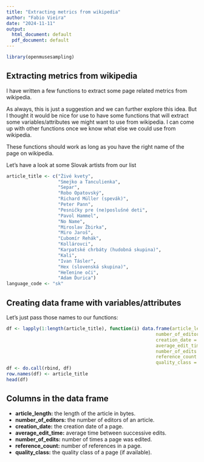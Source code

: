 ```yaml
---
title: "Extracting metrics from wikipedia"
author: "Fabio Vieira"
date: "2024-11-11"
output:
  html_document: default
  pdf_document: default
---
```


```r
library(openmusesampling)
```

## Extracting metrics from wikipedia

I have written a few functions to extract some page related metrics from wikipedia. 

As always, this is just a suggestion and we can further explore this idea. But I thought it would be nice for use to have some functions that will extract some variables/attributes we might want to use from wikipedia. I can come up with other functions once we know what else we could use from wikipedia.

These functions should work as long as you have the right name of the page on wikipedia.

Let's have a look at some Slovak artists from our list

```r
article_title <- c("Živé kvety",
                   "Smejko a Tanculienka",
                   "Separ",
                   "Robo Opatovský",
                   "Richard Müller (spevák)",
                   "Peter Pann",
                   "Pesničky pre (ne)poslušné deti",
                   "Pavol Hammel",
                   "No Name",
                   "Miroslav Žbirka",
                   "Miro Jaroš",
                   "Ľubomír Rehák",
                   "Kollárovci",
                   "Karpatské chrbáty (hudobná skupina)",
                   "Kali",
                   "Ivan Tásler",
                   "Hex (slovenská skupina)",
                   "Heľenine oči",
                   "Adam Ďurica")
language_code <- "sk"
```

## Creating data frame with variables/attributes 

Let's just pass those names to our functions:


```r
df <- lapply(1:length(article_title), function(i) data.frame(article_length = get_article_length(language_code, article_title[i]),
                                                       number_of_editors = get_unique_editors(language_code, article_title[i]),
                                                       creation_date = get_creation_date(language_code, article_title[i]),
                                                       average_edit_time = get_average_edit_time(language_code, article_title[i]),
                                                       number_of_edits = get_number_of_edits(language_code, article_title[i]),
                                                       reference_count = get_reference_count(language_code, article_title[i]),
                                                       quality_class = get_quality_class(language_code, article_title[i])))
df <- do.call(rbind, df)
row.names(df) <- article_title
head(df)
```

## Columns in the data frame

  - **article_length:** the length of the article in bytes.
  - **number_of_editors:** the number of editors of an article.
  - **creation_date:** the creation date of a page.   
  - **average_edit_time:** average time between successive edits.
  - **number_of_edits:** number of times a page was edited.
  - **reference_count:** number of references in a page.
  - **quality_class:** the quality class of a page (if available).
